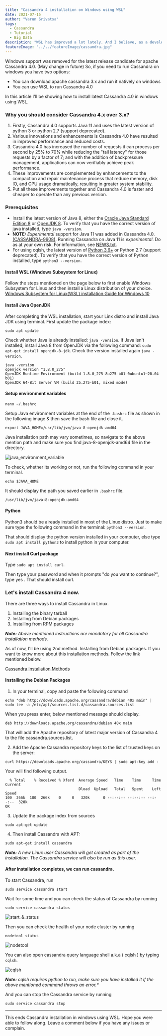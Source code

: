 ```yaml
---
title: "Cassandra 4 installation on Windows using WSL"
date: 2021-07-15
author: "Varun Srivatsa"
tags:
  - Cassandra
  - Tutorial
  - Big Data
description: "WSL has improved a lot lately. And I believe, as a developer this is the right and efficient way to work with both linux and windows. Instead of using VMs or downgrading to lower version. In this article I'll be showing how to install latest cassandra 4.0 in windows."
featureImage: "../../featureImage/cassandra.jpg"
---
```


Windows support was removed for the latest release candidate for apache Cassandra 4.0. (May change in future)
So, if you need to run Cassandra on windows you have two options:

- You can download apache cassandra 3.x and run it natively on windows
- You can use WSL to run Cassandra 4.0

In this article I'll be showing how to install latest Cassandra 4.0 in windows using WSL.

### Why you should consider Cassandra 4.x over 3.x?

1. Firstly, Cassandra 4.0 supports Java 11 and uses the latest version of python 3 or python 2.7 (support deprecated).
2. Various innovations and enhancements is Cassandra 4.0 have resulted in improved performance and reduced costs.
3. Cassandra 4.0 has increased the number of requests it can process per second by 25% to 70% while reducing the "tail latency" for those requests by a factor of 7; and with the addition of backpressure management, applications can now verifiably achieve peak performance.
4. These improvements are complemented by enhancements to the compaction and repair maintenance process that reduce memory, disk IO, and CPU usage dramatically, resulting in greater system stability.
5. Put all these improvements together and Cassandra 4.0 is faster and cheaper to operate than any previous version.

### Prerequisites

- Install the latest version of Java 8, either the [Oracle Java Standard Edition 8](http://www.oracle.com/technetwork/java/javase/downloads/index.html) or [OpenJDK 8](http://openjdk.java.net/). To verify that you have the correct version of java installed, type `java -version`.
- **NOTE:** _Experimental_ support for Java 11 was added in Cassandra 4.0.
  [(CASSANDRA-9608)](https://issues.apache.org/jira/browse/CASSANDRA-9608). Running Cassandra on Java 11 is _experimental_. Do as at your own risk. For information, see [NEWS.txt](https://github.com/apache/cassandra/blob/trunk/NEWS.txt).
- For using cqlsh, the latest version of [Python 3.6+](https://www.python.org/downloads/) or Python 2.7 (support deprecated). To verify that you have the correct version of Python installed, type `python3 --version`.

#### Install WSL (Windows Subsystem for Linux)

Follow the steps mentioned on the page below to first enable Windows Subsystem for Linux and then install a Linux distribution of your choice.
[Windows Subsystem for Linux(WSL) installation Guide for Windows 10](https://docs.microsoft.com/en-us/windows/wsl/install-win10#manual-installation-steps)

#### Install Java OpenJDK

After completing the WSL installation, start your Linx distro and install Java JDK using terminal. First update the package index:

```shell
sudo apt update
```

Check whether Java is already installed: `java -version`.
If Java isn't installed, install Java 8 from OpenJDK via the following command: `sudo apt-get install openjdk-8-jdk`. Check the version installed again `java -version`.

```shell
java -version
openjdk version "1.8.0_275"
OpenJDK Runtime Environment (build 1.8.0_275-8u275-b01-0ubuntu1~20.04-b01)
OpenJDK 64-Bit Server VM (build 25.275-b01, mixed mode)
```

#### Setup environment variables

```shell
nano ~/.bashrc
```

Setup Java environment variables at the end of the `.bashrc` file as shown in the following image & then save the bash file and close it.

```shell
export JAVA_HOME=/usr/lib/jvm/java-8-openjdk-amd64
```

Java installation path may vary sometimes, so navigate to the above mention path and make sure you find java-8-openjdk-amd64 file in the directory.

![java_environment_variable](./java_environment_variable.png)

To check, whether its working or not, run the following command in your terminal.

```shell
echo $JAVA_HOME
```

It should display the path you saved earlier in `.bashrc` file.

```shell
/usr/lib/jvm/java-8-openjdk-amd64
```

#### Python

Python3 should be already installed in most of the Linux distro.
Just to make sure type the following command in the terminal: `python3 --version`.

That should display the python version installed in your computer, else type `sudo apt install python3` to install python in your computer.

#### Next install Curl package

Type `sudo apt install curl`.

Then type your password and when it prompts "do you want to continue?", type yes
. That should install curl.

### Let's install Cassandra 4 now.

There are three ways to install Cassandra in Linux.

1. Installing the binary tarball
2. Installing from Debian packages
3. Installing from RPM packages

_**Note:** Above mentioned instructions are mandatory for all Cassandra installation methods._

As of now, I'll be using 2nd method. Installing from Debian packages. If you want to know more about this installation methods. Follow the link mentioned below.

[Cassandra Installation Methods](https://cassandra.apache.org/doc/latest/getting_started/installing.html)

#### Installing the Debian Packages

1. In your terminal, copy and paste the following command

```shell
echo "deb http://downloads.apache.org/cassandra/debian 40x main" | sudo tee -a /etc/apt/sources.list.d/cassandra.sources.list
```

When you press enter, below mentioned message should display.

```shell
deb http://downloads.apache.org/cassandra/debian 40x main
```

That will add the Apache repository of latest major version of Cassandra 4 to the file cassandra.sources.list.

2. Add the Apache Cassandra repository keys to the list of trusted keys on the server:

```shell
curl https://downloads.apache.org/cassandra/KEYS | sudo apt-key add -
```

Your will find following output.

```shell
  % Total    % Received % Xferd  Average Speed   Time    Time     Time  Current
                                 Dload  Upload   Total   Spent    Left  Speed
100  266k  100  266k    0     0   320k      0 --:--:-- --:--:-- --:--:--  320k
OK
```

3. Update the package index from sources

```shell
sudo apt-get update
```

4. Then install Cassandra with APT:

```shell
sudo apt-get install cassandra
```

_**Note:** A new Linux user Cassandra will get created as part of the installation. The Cassandra service will also be run as this user._

#### After installation completes, we can run cassandra.

To start Cassandra, run

```shell
sudo service cassandra start
```

Wait for some time and you can check the status of Cassandra by running

```shell
sudo service cassandra status
```

![start_&_status](./start_status.png)

Then you can check the health of your node cluster by running

```shell
nodetool status
```

![nodetool](./nodetool.png)

You can also open cassandra query language shell a.k.a ( cqlsh ) by typing `cqlsh`.

![cqlsh](./cqlsh.png)

_**Note:** cqlsh requires python to run, make sure you have installed it if the above mentioned command throws an error.\*_

And you can stop the Cassandra service by running

```shell
sudo service cassandra stop
```

---

This ends Cassandra installation in windows using WSL. Hope you were able to follow along. Leave a comment below if you have any issues or complain.
